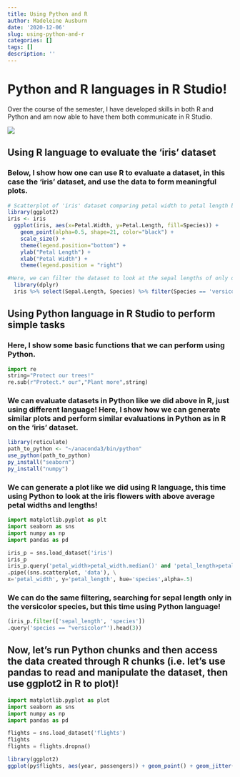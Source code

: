 ```yaml
---
title: Using Python and R
author: Madeleine Ausburn
date: '2020-12-06'
slug: using-python-and-r
categories: []
tags: []
description: ''
---
```



# Python and R languages in R Studio!
Over the course of the semester, I have developed skills in both R and Python and am now able to have them both communicate in R Studio.

![](/content/post/2020-12-06-using-python-and-r/tree.jpg)

## Using R language to evaluate the 'iris' dataset
### Below, I show how one can use R to evaluate a dataset, in this case the 'iris' dataset, and use the data to form meaningful plots. 
```r
# Scatterplot of 'iris' dataset comparing petal width to petal length by species
library(ggplot2)
iris <- iris
  ggplot(iris, aes(x=Petal.Width, y=Petal.Length, fill=Species)) +
    geom_point(alpha=0.5, shape=21, color="black") +
    scale_size() +
    theme(legend.position="bottom") +
    ylab("Petal Length") +
    xlab("Petal Width") +
    theme(legend.position = "right")

#Here, we can filter the dataset to look at the sepal lengths of only one species using R and 'dplyr' functions
  library(dplyr)
  iris %>% select(Sepal.Length, Species) %>% filter(Species == 'versicolor') %>% head(3)
```


## Using Python language in R Studio to perform simple tasks

### Here, I show some basic functions that we can perform using Python.
```python
import re
string="Protect our trees!"
re.sub(r"Protect.* our","Plant more",string)
```


### We can evaluate datasets in Python like we did above in R, just using different language! Here, I show how we can generate similar plots and perform similar evaluations in Python as in R on the 'iris' dataset.
```r
library(reticulate)
path_to_python <- "~/anaconda3/bin/python"
use_python(path_to_python)
py_install("seaborn")
py_install("numpy")
```

### We can generate a plot like we did using R language, this time using Python to look at the iris flowers with above average petal widths and lengths!
```python
import matplotlib.pyplot as plt
import seaborn as sns
import numpy as np
import pandas as pd

iris_p = sns.load_dataset('iris')
iris_p
iris_p.query('petal_width>petal_width.median()' and 'petal_length>petal_length.median()') \
.pipe((sns.scatterplot, 'data'), \
x='petal_width', y='petal_length', hue='species',alpha=.5)
```

### We can do the same filtering, searching for sepal length only in the versicolor species, but this time using Python language!
```python
(iris_p.filter(['sepal_length', 'species'])
.query('species == "versicolor"').head(3))
```


## Now, let's run Python chunks and then access the data created through R chunks (i.e. let's use pandas to read and manipulate the dataset, then use ggplot2 in R to plot)!

```python
import matplotlib.pyplot as plot
import seaborn as sns
import numpy as np
import pandas as pd

flights = sns.load_dataset('flights')
flights
flights = flights.dropna()
```

```r
library(ggplot2)
ggplot(py$flights, aes(year, passengers)) + geom_point() + geom_jitter()
```

